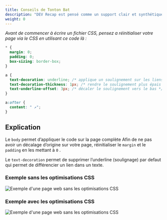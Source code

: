 ```yaml
---
title: Conseils de Tonton Bat
description: "DEV Recap est pensé comme un support clair et synthétique : un outil pratique pour réviser, enseigner ou s’inspirer."
weight: 0
---
```


_Avant de commencer à écrire un fichier CSS, pensez a réinitialiser votre page via le CSS en utilisant ce code là :_

```css
* {
  margin: 0;
  padding: 0;
  box-sizing: border-box;
}

a {
  text-decoration: underline; /* applique un soulignement sur les liens */
  text-decoration-thickness: 1px; /* rendre le soulignement plus épais */
  text-underline-offset: 3px; /* décaler le soulignement vers le bas */
}

a:after {
  content: " ↗";
}
```

## Explication

Le `body` permet d’appliquer le code sur la page complète
Afin de ne pas avoir un décalage d’origine sur votre page, réinitialiser le `margin` et le `padding` en les mettant à `0` .

Le `text-decoration` permet de supprimer l’underline (soulignage) par defaut qui permet de différencier un lien dans un texte.

### Exemple sans les optimisations CSS

![Exemple d'une page web sans les optimisations CSS](/assets/webp/css/without-code.webp)

### Exemple avec les optimisations CSS

![Exemple d'une page web sans les optimisations CSS](/assets/webp/css/with-code.webp)
